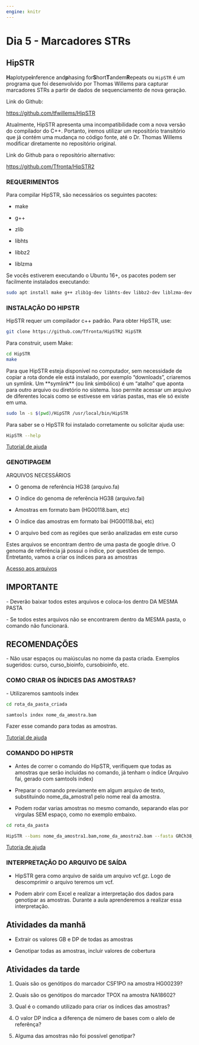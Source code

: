 ```yaml
---
engine: knitr
---
```


# Dia 5 - Marcadores STRs {#sec-dia5 .unnumbered}

## HipSTR

**H**aplotype**i**nference and**p**hasing for**S**hort**T**andem**R**epeats ou `HipSTR` é um programa que foi desenvolvido por Thomas Willems para capturar marcadores STRs a partir de dados de sequenciamento de nova geração.

Link do Github:

<https://github.com/tfwillems/HipSTR>

Atualmente, HipSTR apresenta uma incompatibilidade com a nova versão do compilador do C++. Portanto, iremos utilizar um repositório transitório que já contém uma mudança no código fonte, até o Dr. Thomas Willems modificar diretamente no repositório original.

Link do Github para o repositório alternativo:

<https://github.com/Tfronta/HipSTR2>

### REQUERIMENTOS

Para compilar HipSTR, são necessários os seguintes pacotes:

-   make

-   g++

-   zlib

-   libhts

-   libbz2

-   liblzma

Se vocês estiverem executando o Ubuntu 16+, os pacotes podem ser facilmente instalados executando:

```bash
sudo apt install make g++ zlib1g-dev libhts-dev libbz2-dev liblzma-dev git samtools
```

### INSTALAÇÃO DO HIPSTR

HipSTR requer um compilador c++ padrão. Para obter HipSTR, use:

```bash
git clone https://github.com/Tfronta/HipSTR2 HipSTR
```

Para construir, usem Make:

```bash
cd HipSTR
make
```

Para que HipSTR esteja disponível no computador, sem necessidade de copiar a rota donde ele está instalado, por exemplo "downloads", criaremos un symlink. Um \*\*symlink\*\* (ou link simbólico) é um "atalho" que aponta para outro arquivo ou diretório no sistema. Isso permite acessar um arquivo de diferentes locais como se estivesse em várias pastas, mas ele só existe em uma.

```bash
sudo ln -s $(pwd)/HipSTR /usr/local/bin/HipSTR
```

Para saber se o HipSTR foi instalado corretamente ou solicitar ajuda use:

```bash
HipSTR --help
```

[Tutorial de ajuda](https://drive.google.com/file/d/1H9LA6Yp8Pho_XBQOpNENhL3Egtj1B24R/view?usp=drive_link)

### GENOTIPAGEM

ARQUIVOS NECESSÁRIOS

-   O genoma de referência HG38 (arquivo.fa)

-   O índice do genoma de referência HG38 (arquivo.fai)

-   Amostras em formato bam (HG00118.bam, etc)

-   O índice das amostras em formato bai (HG00118.bai, etc)

-   O arquivo bed com as regiões que serão analizadas em este curso

Estes arquivos se encontram dentro de uma pasta de google drive. O genoma de referência já possui o índice, por questões de tempo. Entretanto, vamos a criar os índices para as amostras

[Acesso aos arquivos](https://drive.google.com/drive/folders/14ZXVyXaDAP_QvTrtizeAtrZTL8E_25GP?usp=drive_link)

::: callout-important
## IMPORTANTE

\- Deverão baixar todos estes arquivos e coloca-los dentro DA MESMA PASTA

\- Se todos estes arquivos não se encontrarem dentro da MESMA pasta, o comando não funcionará.
:::

::: callout-tip
## RECOMENDAÇÕES

\- Não usar espaços ou maiúsculas no nome da pasta criada. Exemplos sugeridos: curso, curso_bioinfo, cursobioinfo, etc.
:::

### COMO CRIAR OS ÍNDICES DAS AMOSTRAS?

\- Utilizaremos samtools index

```bash

cd rota_da_pasta_criada

samtools index nome_da_amostra.bam
```

Fazer esse comando para todas as amostras.

[Tutorial de ajuda](https://drive.google.com/file/d/1_kTWQTcX4k_adN28sEJb47drwAZAzrm0/view?usp=drive_link)

### COMANDO DO HIPSTR

-   Antes de correr o comando do HipSTR, verifiquem que todas as amostras que serão incluidas no comando, já tenham o índice (Arquivo fai, gerado com samtools index)

-   Preparar o comando previamente em algum arquivo de texto, substituindo nome_da_amostra1 pelo nome real da amostra.

-   Podem rodar varias amostras no mesmo comando, separando elas por virgulas SEM espaço, como no exemplo embaixo.

```bash

cd rota_da_pasta

HipSTR --bams nome_da_amostra1.bam,nome_da_amostra2.bam --fasta GRCh38_full_analysis_set_plus_decoy_hla.fa --regions regionsx.bed --str-vcf nome_de_saida.vcf.gz --min-reads 8 --def-stutter-model --max-flank-indel 0.50 --max-str-len 127 --viz-out aln.viz.gz
```

[Tutoria de ajuda](https://drive.google.com/file/d/1jBNQ8lxWDYQ-L4U34WVhbenagOPWRerR/view?usp=drive_link)

### INTERPRETAÇÃO DO ARQUIVO DE SAÍDA

-   HipSTR gera como arquivo de saída um arquivo vcf.gz. Logo de descomprimir o arquivo teremos um vcf.

-   Podem abrir com Excel e realizar a interpretação dos dados para genotipar as amostras. Durante a aula aprenderemos a realizar essa interpretação.

## Atividades da manhã

-   Extrair os valores GB e DP de todas as amostras

-   Genotipar todas as amostras, incluir valores de cobertura

## Atividades da tarde

1.  Quais são os genótipos do marcador CSF1PO na amostra HG00239?

2.  Quais são os genótipos do marcador TPOX na amostra NA18602?

3.  Qual é o comando utilizado para criar os índices das amostras?

4.  O valor DP indica a diferença de número de bases com o alelo de referênça?

5.  Alguma das amostras não foi possível genotipar?
